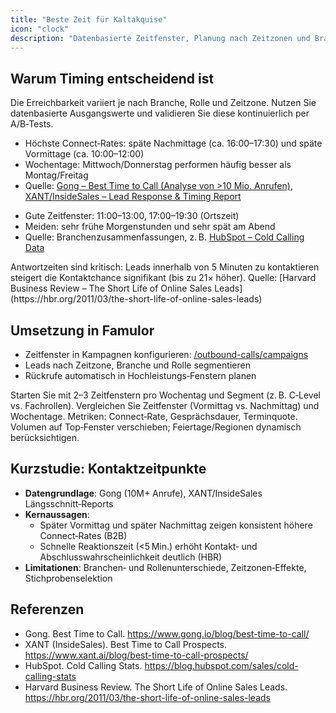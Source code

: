 ```yaml
---
title: "Beste Zeit für Kaltakquise"
icon: "clock"
description: "Datenbasierte Zeitfenster, Planung nach Zeitzonen und Branchenspezifika"
---
```


## Warum Timing entscheidend ist
Die Erreichbarkeit variiert je nach Branche, Rolle und Zeitzone. Nutzen Sie datenbasierte Ausgangswerte und validieren Sie diese kontinuierlich per A/B‑Tests.

<Tabs>
<Tab title="B2B (Benchmarks)">

- Höchste Connect‑Rates: späte Nachmittage (ca. 16:00–17:30) und späte Vormittage (ca. 10:00–12:00)
- Wochentage: Mittwoch/Donnerstag performen häufig besser als Montag/Freitag
- Quelle: [Gong – Best Time to Call (Analyse von >10 Mio. Anrufen)](https://www.gong.io/blog/best-time-to-call/), [XANT/InsideSales – Lead Response & Timing Report](https://www.xant.ai/blog/best-time-to-call-prospects/)

</Tab>
<Tab title="B2C (typisch)">

- Gute Zeitfenster: 11:00–13:00, 17:00–19:30 (Ortszeit)
- Meiden: sehr frühe Morgenstunden und sehr spät am Abend
- Quelle: Branchenzusammenfassungen, z. B. [HubSpot – Cold Calling Data](https://blog.hubspot.com/sales/cold-calling-stats)

</Tab>
</Tabs>

<Info>
Antwortzeiten sind kritisch: Leads innerhalb von 5 Minuten zu kontaktieren steigert die Kontaktchance signifikant (bis zu 21× höher).
Quelle: [Harvard Business Review – The Short Life of Online Sales Leads](https://hbr.org/2011/03/the-short-life-of-online-sales-leads)
</Info>

## Umsetzung in Famulor
- Zeitfenster in Kampagnen konfigurieren: [/outbound-calls/campaigns](/outbound-calls/campaigns)
- Leads nach Zeitzone, Branche und Rolle segmentieren
- Rückrufe automatisch in Hochleistungs‑Fenstern planen

<Steps>
<Step title="Baseline definieren">
Starten Sie mit 2–3 Zeitfenstern pro Wochentag und Segment (z. B. C‑Level vs. Fachrollen).
</Step>
<Step title="A/B‑Test einrichten">
Vergleichen Sie Zeitfenster (Vormittag vs. Nachmittag) und Wochentage. Metriken: Connect‑Rate, Gesprächsdauer, Terminquote.
</Step>
<Step title="Skalieren & Feintunen">
Volumen auf Top‑Fenster verschieben; Feiertage/Regionen dynamisch berücksichtigen.
</Step>
</Steps>

## Kurzstudie: Kontaktzeitpunkte
- **Datengrundlage**: Gong (10M+ Anrufe), XANT/InsideSales Längsschnitt‑Reports
- **Kernaussagen**:
  - Später Vormittag und später Nachmittag zeigen konsistent höhere Connect‑Rates (B2B)
  - Schnelle Reaktionszeit (<5 Min.) erhöht Kontakt‑ und Abschlusswahrscheinlichkeit deutlich (HBR)
- **Limitationen**: Branchen‑ und Rollenunterschiede, Zeitzonen‑Effekte, Stichprobenselektion

## Referenzen
- Gong. Best Time to Call. https://www.gong.io/blog/best-time-to-call/
- XANT (InsideSales). Best Time to Call Prospects. https://www.xant.ai/blog/best-time-to-call-prospects/
- HubSpot. Cold Calling Stats. https://blog.hubspot.com/sales/cold-calling-stats
- Harvard Business Review. The Short Life of Online Sales Leads. https://hbr.org/2011/03/the-short-life-of-online-sales-leads
